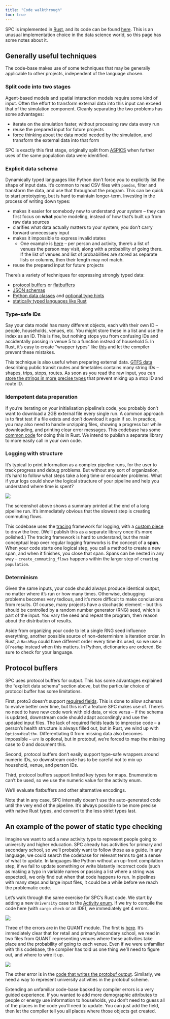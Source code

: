 ```yaml
---
title: "Code walkthrough"
toc: true
---
```


SPC is implemented in [Rust](https://www.rust-lang.org), and its code can be
found [here](https://github.com/alan-turing-institute/uatk-spc/tree/main/src).
This is an unusual implementation choice in the data science world, so this
page has some notes about it.

## Generally useful techniques

The code-base makes use of some techniques that may be generally applicable to
other projects, independent of the language chosen.

### Split code into two stages

Agent-based models and spatial interaction models require some kind of input.
Often the effort to transform external data into this input can exceed that of
the simulation component. Cleanly separating the two problems has some
advantages:

- iterate on the simulation faster, without processing raw data every run
- reuse the prepared input for future projects
- force thinking about the data model needed by the simulation, and transform
  the external data into that form

SPC is exactly this first stage, originally split from
[ASPICS](https://github.com/alan-turing-institute/uatk-aspics) when further
uses of the same population data were identified.

### Explicit data schema

Dynamically typed languages like Python don't force you to explicitly list the
shape of input data. It's common to read CSV files with `pandas`, filter and
transform the data, and use that throughout the program. This can be quick to
start prototyping, but is hard to maintain longer-term. Investing in the process
of writing down types:

- makes it easier for somebody new to understand your system -- they can first
  focus on **what** you're modeling, instead of how that's built up from raw
  data sources
- clarifies what data actually matters to your system; you don't carry forward
  unnecessary input
- makes it impossible to express invalid states
  - One example is
    [here](https://github.com/alan-turing-institute/uatk-spc/blob/ddca656761c818a2d586ca5fa6260e1138b94d36/src/lib.rs#L145)
    -- per person and activity, there's a list of venues the person may visit,
    along with a probability of going there. If the list of venues and list of
    probabilities are stored as separate lists or columns, then their length may
    not match.
- reuse the prepared input for future projects

There's a variety of techniques for expressing strongly typed data:

- [protocol buffers](https://developers.google.com/protocol-buffers/docs/pythontutorial)
  or [flatbuffers](https://google.github.io/flatbuffers/)
- [JSON schemas](https://json-schema.org)
- [Python data classes](https://docs.python.org/3/library/dataclasses.html) and
  [optional type hints](https://mypy.readthedocs.io/en/stable/index.html)
- [statically typed languages like Rust](https://github.com/alan-turing-institute/uatk-spc/blob/ddca656761c818a2d586ca5fa6260e1138b94d36/src/lib.rs#L41)

### Type-safe IDs

Say your data model has many different objects, each with their own ID --
people, households, venues, etc. You might store these in a list and use the
index as an ID. This is fine, but nothing stops you from confusing IDs and
accidentally passing in venue 5 to a function instead of household 5. In Rust,
it's easy to create "wrapper types" like
[this](https://github.com/alan-turing-institute/uatk-spc/blob/ddca656761c818a2d586ca5fa6260e1138b94d36/src/lib.rs#L260)
and let the compiler prevent these mistakes.

This technique is also useful when preparing external data.
[GTFS data](https://developers.google.com/transit/gtfs/reference) describing
public transit routes and timetables contains many string IDs -- shapes, trips,
stops, routes. As soon as you read the raw input, you can
[store the strings in more precise types](https://github.com/a-b-street/abstreet/blob/c9de8c691c5e7fcf04817c790aeb9d14371c9328/convert_osm/src/gtfs.rs#L178)
that prevent mixing up a stop ID and route ID.

### Idempotent data preparation

If you're iterating on your initialisation pipeline's code, you probably don't
want to download a 2GB external file every single run. A common approach is to
first test if a file exists and don't download it again if so. In practice, you
may also need to handle unzipping files, showing a progress bar while
downloading, and printing clear error messages. This codebase has some
[common code](https://github.com/alan-turing-institute/uatk-spc/blob/ddca656761c818a2d586ca5fa6260e1138b94d36/src/utilities.rs)
for doing this in Rust. We intend to publish a separate library to more easily
call in your own code.

### Logging with structure

It's typical to print information as a complex pipeline runs, for the user to
track progress and debug problems. But without any sort of organization, it's
hard to follow what steps take a long time or encounter problems. What if your
logs could show the logical structure of your pipeline and help you understand
where time is spent?

![](img/tracing.png)

The screenshot above shows a summary printed at the end of a long pipeline run.
It's immediately obvious that the slowest step is creating commuting flows.

This codebase uses the [tracing](https://crates.io/crates/tracing) framework for
logging, with a
[custom piece](https://github.com/alan-turing-institute/uatk-spc/blob/main/src/tracing_span_tree.rs)
to draw the tree. (We'll publish this as a separate library once it's more
polished.) The tracing framework is hard to understand, but the main conceptual
leap over regular logging framworks is the concept of a **span**. When your code
starts one logical step, you call a method to create a new span, and when it
finishes, you close that span. Spans can be nested in any way --
`create_commuting_flows` happens within the larger step of
`creating population`.

### Determinism

Given the same inputs, your code should always produce identical output, no
matter where it's run or how many times. Otherwise, debugging problems becomes
very tedious, and it's more difficult to make conclusions from results. Of
course, many projects have a stochastic element -- but this should be controlled
by a random number generator (RNG) seed, which is part of the input. You vary
the seed and repeat the program, then reason about the distribution of results.

Aside from organizing your code to let a single RNG seed influence everything,
another possible source of non-determinism is iteration order. In Rust, a
`HashMap` could have different order every time it's used, so we use a
`BTreeMap` instead when this matters. In Python, dictionaries are ordered. Be
sure to check for your language.

## Protocol buffers

SPC uses protocol buffers for output. This has some advantages explained the
"explicit data schema" section above, but the particular choice of protocol
buffer has some limitations.

First, proto3 doesn't support [required
fields](https://github.com/protocolbuffers/protobuf/issues/2497). This is done
to allow schemas to evolve better over time, but this isn't a feature SPC makes
use of. There's no need to have new code work with old data, or vice versa --
if the schema is updated, downstream code should adapt accordingly and use the
updated input files. The lack of required fields leads to imprecise code -- a
person's health structure is always filled out, but in Rust, we wind up with
`Option<Health>`. Differentiating 0 from missing data also becomes impossible
-- `urn` is optional, but in protobuf, we're forced to map the missing case to
0 and document this.

Second, protocol buffers don't easily support type-safe wrappers around numeric
IDs, so downstream code has to be careful not to mix up household, venue, and
person IDs.

Third, protocol buffers support limited key types for maps. Enumerations can't
be used, so we use the numeric value for the activity enum.

We'll evaluate flatbuffers and other alternative encodings.

Note that in any case, SPC internally doesn't use the auto-generated code until
the very end of the pipeline. It's always possible to be more precise with
native Rust types, and convert to the less strict types last.

## An example of the power of static type checking

Imagine we want to add a new activity type to represent people going to
university and higher education. SPC already has activities for primary and
secondary school, so we'll probably want to follow those as a guide. In any
language, we could search the codebase for relevant terms to get a sense of
what to update. In languages like Python without an up-front compilation step,
if we fail to update something or write blatantly incorrect code (such as
making a typo in variable names or passing a list where a string was expected),
we only find out when that code happens to run. In pipelines with many steps
and large input files, it could be a while before we reach the problematic
code.

Let's walk through the same exercise for SPC's Rust code. We start by adding a
new `University` case to the [Activity
enum](https://github.com/alan-turing-institute/uatk-spc/blob/03bd8152a33ba43d6de96e308df6748e4e4183ea/src/lib.rs#L128).
If we try to compile the code here (with `cargo check` or an IDE), we
immediately get 4 errors.

![](img/error1.png)

Three of the errors are in the QUANT module. The first is
[here](https://github.com/alan-turing-institute/uatk-spc/blob/03bd8152a33ba43d6de96e308df6748e4e4183ea/src/init/quant.rs#L38).
It's immediately clear that for retail and primary/secondary school, we read in
two files from QUANT representing venues where these activities take place and
the probability of going to each venue. Even if we were unfamiliar with this
codebase, the compiler has told us one thing we'll need to figure out, and
where to wire it up.

![](img/error2.png)

The other error is in the [code that writes the protobuf
output](https://github.com/alan-turing-institute/uatk-spc/blob/03bd8152a33ba43d6de96e308df6748e4e4183ea/src/protobuf.rs#L134).
Similarly, we need a way to represent university activities in the protobuf
scheme.

Extending an unfamiliar code-base backed by compiler errors is a very guided
experience. If you wanted to add more demographic attributes to people or
energy use information to households, you don't need to guess all of the places
in the code you'll need to update. You can just add the field, then let the
compiler tell you all places where those objects get created.
